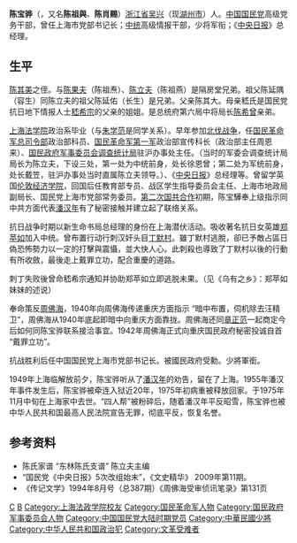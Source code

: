 {{unreferenced|time=2010-02-08T00:50:01+00:00}}
'''陈宝骅'''（{{bd|1907年||1975年|catIdx=C}}，又名'''陈祖與'''、'''陈肖赐'''）[[浙江省|浙江省]][[吴兴|吴兴]]（现[[湖州市|湖州市]]）人。[[中国国民党|中国国民党]]高级党务干部，曾任上海市党部书记长；[[中统|中统]]高级情报干部，少将军衔；《[[中央日报|中央日报]]》总经理。

==生平==
[[陈其美|陈其美]]之侄。与[[陈果夫|陈果夫]]（陈祖焘）、[[陈立夫|陈立夫]]（陈祖燕）是隔房堂兄弟。祖父陈延隅（容生）同陈立夫的祖父陈延佑（长生）是兄弟。父亲陈其大。母亲嵇氏是国民党抗日地下情报人士[[嵇希宗|嵇希宗]]的父亲的姐姐。是总统府第六局中将局长[[陈希曾|陈希曾]]亲弟。

[[上海法学院|上海法学院]]政治系毕业（与[[朱学范|朱学范]]是同学关系）。早年参加[[北伐战争|北伐战争]]，任[[国民革命军总司令部|国民革命军总司令部]]政治部科员、[[国民革命军第一军|国民革命军第一军]]政治部宣传科长（政治部主任周恩来）、[[国民政府军事委员会调查统计局|国民政府军事委员会调查统计局]]驻沪办事处主任。（当时的军委会调查统计局局长为陈立夫，下设三处，第一处为中统前身，处长徐恩曾；第二处为军统前身，处长戴笠，驻沪办事处当时直属陈立夫领导。）、《[[中央日报|中央日报]]》总经理等。曾留学英国[[伦敦经济学院|伦敦经济学院]]，回国后任教育部专员、战区学生指导委员会主任、上海市地政局副局长、国民党上海市党部常务委员。[[第二次国共合作|第二次国共合作]]初期，陈宝驊奉上级指示同中共方面代表[[潘汉年|潘汉年]]有了秘密接触并建立起了联络关系。

抗日战争时期以新生命书局总经理的身份在上海潜伏活动。吸收著名抗日女英雄[[郑苹如|郑苹如]]加入中统。曾布置行动行刺汉奸头目[[丁默村|丁默村]]。雖丁默村逃脫，卻已予敵占區日偽恐怖勢力以一定的打擊與震懾，並大快人心。此刺殺也導致了丁默村以後的行動有所收斂，最後走上戴罪立功，配合重慶的道路。

刺丁失败後曾命嵇希宗通知并协助郑苹如立即逃脱未果。（见《乌有之乡》：郑苹如妹妹的述说）

奉命策反[[周佛海|周佛海]]，1940年向周佛海传递重庆方面指示 “暗中布置，伺机除去汪精卫”，周佛海从1940年底起即暗中向重庆方面靠拢。周佛海还同[[章正范|章正范]]一起商定今后如何同陈宝骅联系接洽事宜。1942年周佛海正式向重庆国民政府秘密投诚自首 “戴罪立功”。 

抗战胜利后任中国国民党上海市党部书记长。被國民政府受勳。少將軍銜。 

1949年上海临解放前夕，陈宝骅听从了[[潘汉年|潘汉年]]的劝告，留在了上海。1955年潘汉年事件发生后，陈宝骅被牵连入狱近20年，1975年初病重被释放回家。于1975年11月中旬在上海家中去世。“四人帮”被粉碎后，随着潘汉年平反昭雪，陈宝骅也被中华人民共和国最高人民法院宣告无罪，彻底平反，恢复名誉。

==参考资料==
* 陈氏家谱 “东林陈氏支谱” 陈立夫主编 
* “国民党《中央日报》5次改组始末”，《文史精华》 2009年第11期。
* 《传记文学》1994年8月号（总387期）《周佛海受审侦讯笔录》第131页 

[[Category:湖州人|C]]
[[Category:陳姓|B]]
[[Category:上海法政学院校友|Category:上海法政学院校友]]
[[Category:国民革命军人物|Category:国民革命军人物]]
[[Category:国民政府军事委员会人物|Category:国民政府军事委员会人物]]
[[Category:中国国民党大陆时期党员|Category:中国国民党大陆时期党员]]
[[Category:中華民國少將|Category:中華民國少將]]
[[Category:中华人民共和国政治犯|Category:中华人民共和国政治犯]]
[[Category:文革受难者|Category:文革受难者]]